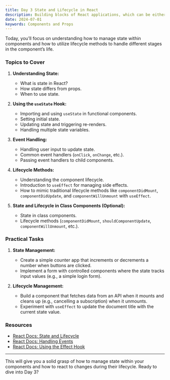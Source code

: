 ```yaml
---
title: Day 3 State and Lifecycle in React
description: Building blocks of React applications, which can be either functional or class-based.
date: 2024-07-01
keywords: Components and Props
---
```


Today, you’ll focus on understanding how to manage state within components and how to utilize lifecycle methods to handle different stages in the component’s life.

### Topics to Cover

1. **Understanding State:**
   - What is state in React?
   - How state differs from props.
   - When to use state.

2. **Using the `useState` Hook:**
   - Importing and using `useState` in functional components.
   - Setting initial state.
   - Updating state and triggering re-renders.
   - Handling multiple state variables.

3. **Event Handling:**
   - Handling user input to update state.
   - Common event handlers (`onClick`, `onChange`, etc.).
   - Passing event handlers to child components.

4. **Lifecycle Methods:**
   - Understanding the component lifecycle.
   - Introduction to `useEffect` for managing side effects.
   - How to mimic traditional lifecycle methods like `componentDidMount`, `componentDidUpdate`, and `componentWillUnmount` with `useEffect`.

5. **State and Lifecycle in Class Components (Optional):**
   - State in class components.
   - Lifecycle methods (`componentDidMount`, `shouldComponentUpdate`, `componentWillUnmount`, etc.).

### Practical Tasks

1. **State Management:**
   - Create a simple counter app that increments or decrements a number when buttons are clicked.
   - Implement a form with controlled components where the state tracks input values (e.g., a simple login form).

2. **Lifecycle Management:**
   - Build a component that fetches data from an API when it mounts and cleans up (e.g., cancelling a subscription) when it unmounts.
   - Experiment with `useEffect` to update the document title with the current state value.

### Resources

- [React Docs: State and Lifecycle](https://reactjs.org/docs/state-and-lifecycle.html)
- [React Docs: Handling Events](https://reactjs.org/docs/handling-events.html)
- [React Docs: Using the Effect Hook](https://reactjs.org/docs/hooks-effect.html)

---

This will give you a solid grasp of how to manage state within your components and how to react to changes during their lifecycle. Ready to dive into Day 3?